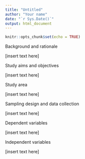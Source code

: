 ```yaml
---
title: "Untitled"
author: "Your name"
date: "`r Sys.Date()`"
output: html_document
---
```


```r
knitr::opts_chunk$set(echo = TRUE)
```

Background and rationale

[insert text here]

Study aims and objectives

[insert text here]

Study area

[insert text here]

Sampling design and data collection

[insert text here]

Dependent variables

[insert text here]

Independent variables

[insert text here]


